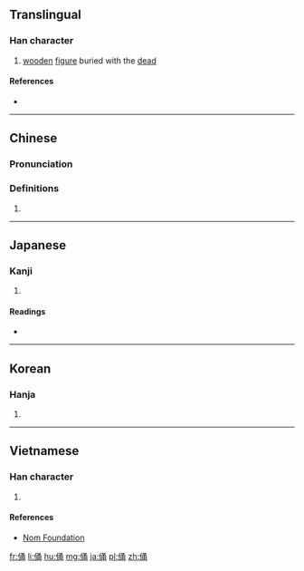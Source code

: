==Translingual==

===Han character===
{{Han char|rn=9|rad=人|as=07|sn=9|four=27227|canj=ONIB|ids=⿰亻甬}}

# [[wood]]en [[figure]] buried with the [[dead]]

====References====
* {{Han ref|kx=0104.250|dkj=00683|dj=0221.090|hdz=10168.020|uh=4FD1|ud=20433|bh=AB4D|bd=43853}}

----

==Chinese==
{{zh-forms}}

===Pronunciation===
{{zh-pron
|m=yǒng
|c=jung2
|mc=y
|oc=y
|ma=
|cat=n
}}

===Definitions===
# {{rfdef|lang=zh}}

----

==Japanese==

===Kanji===
{{ja-kanji|grade=|rs=人07}}

# {{defn|lang=ja|sort=人07}}

====Readings====
* {{ja-readings|on=[[よう]] (yō), [[ゆう]] (yū), [[とう]] (tō)|kun=[[いたむ]] (itamu)}}

----

==Korean==

===Hanja===
{{ko-hanja|hangeul=용|rv=yong|mr=yong}}

# {{defn|lang=ko|sort=人07}}

----

==Vietnamese==

===Han character===
{{vi-hantu|[[dõng]], [[dũng]]|rs=人07}}

# {{defn|lang=vi|sort=人07}}

====References====
*[http://nomfoundation.org/common/nom_details.php?codepoint=4fd1 Nom Foundation]

[[fr:俑]]
[[li:俑]]
[[hu:俑]]
[[mg:俑]]
[[ja:俑]]
[[pl:俑]]
[[zh:俑]]